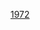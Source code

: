 <noinclude>
{{start U.S. Supreme Court composition| CJ=[[沃伦·E·伯格|伯格]]}}
{{U.S. Supreme Court composition court lifespan| cj=[[沃伦·E·伯格]]| years=1969–1986}}
</noinclude>{{U.S. Supreme Court composition row| years=1972－1975| 大法官=[[威廉·道格拉斯|道格拉斯]] &#124; [[威廉·J·布倫南|布倫南]] &#124; [[波特·斯图尔特|斯图尔特]] &#124; [[拜倫·懷特|懷特]] &#124; [[瑟古德·马歇尔|马歇尔]] &#124; [[哈利·布萊克蒙|布萊克蒙]] &#124; [[劉易斯·鮑威爾|鮑威爾]] &#124; [[威廉·伦奎斯特|伦奎斯特]]| }}<noinclude>
{{end U.S. Supreme Court composition}}
{{U.S. Supreme Court composition template navbox}}
[[Category:美国最高法院模板|1972]]
</noinclude>